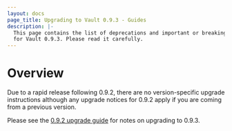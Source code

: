 ```yaml
---
layout: docs
page_title: Upgrading to Vault 0.9.3 - Guides
description: |-
  This page contains the list of deprecations and important or breaking changes
  for Vault 0.9.3. Please read it carefully.
---
```


# Overview

Due to a rapid release following 0.9.2, there are no version-specific upgrade
instructions although any upgrade notices for 0.9.2 apply if you are coming
from a previous version.

Please see the [0.9.2 upgrade guide](/vault/docs/upgrading/upgrade-to-0.9.2) for notes on upgrading to 0.9.3.
